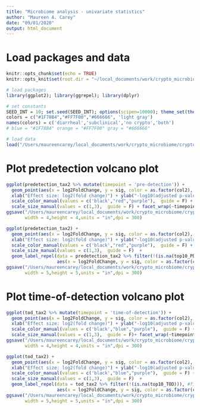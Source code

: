 ```yaml
---
title: "Microbiome analysis - univariate statistics"
author: "Maureen A. Carey"
date: "09/01/2020"
output: html_document
---
```


# Load packages and data

```r

knitr::opts_chunk$set(echo = TRUE)
knitr::opts_knit$set(root.dir = "~/local_documents/work/crypto_microbiome/cryptosporidium_microbiome/")

# load packages
library(ggplot2); library(ggrepel); library(dplyr)

# set constants
SEED_INT = 10; set.seed(SEED_INT); options(scipen=10000); theme_set(theme_bw())
colors = c("#1F78B4","#FF7F00","#666666", 'light gray')
names(colors) = c('diarrheal','subclinical','no crypto','both')
# blue = "#1F78B4" orange = "#FF7F00" gray = "#666666"

# load data
load("/Users/maureencarey/local_documents/work/crypto_microbiome/cryptosporidium_microbiome/results/P4output_plot_2020_09_02.RData")

```

# Plot predetection volcano plot

```r

ggplot(predetection_tax2 %>% mutate(timepoint = 'pre-detection')) + 
  geom_point(aes(x = log2FoldChange, y = sig, color = as.factor(col2), size = as.factor(size2) ), alpha = .2)+
  xlab("Effect size: log2(fold change)") + ylab("-log10(adjusted p-value)")+
  scale_color_manual(values = c('black',"red","purple"),  guide = F) +
  scale_size_manual(values = c(1,3),  guide = F) + facet_wrap(~timepoint)
ggsave("/Users/maureencarey/local_documents/work/crypto_microbiome/cryptosporidium_microbiome/figures/Fig4B_univar_PD.png",
       width = 4,height = 4,units = "in",dpi = 300)

ggplot(predetection_tax2) + 
  geom_point(aes(x = log2FoldChange, y = sig, color = as.factor(col2), size = as.factor(size2) ), alpha = .2)+
  xlab("Effect size: log2(fold change)") + ylab("-log10(adjusted p-value)")+
  scale_color_manual(values = c('black',"red","purple"),  guide = F) +
  scale_size_manual(values = c(1,3),  guide = F)  + 
  geom_label_repel(data = predetection_tax2 %>% filter(!(is.na(top10_PD))), #filter(lab == 1), 
                   aes(x = log2FoldChange, y = sig, color = as.factor(col2), label = var)) + xlim(-5,4)
ggsave("/Users/maureencarey/local_documents/work/crypto_microbiome/cryptosporidium_microbiome/figures/FOR_REF_Fig4B_univar_PD.png",
       width = 5,height = 5,units = "in",dpi = 300)

```

# Plot time-of-detection volcano plot

```r

ggplot(tod_tax2 %>% mutate(timepoint = 'time-of-detection')) + 
  geom_point(aes(x = log2FoldChange, y = sig, color = as.factor(col2), size = as.factor(size2) ), alpha = .2)+
  xlab("Effect size: log2(fold change)") + ylab("-log10(adjusted p-value)")+
  scale_color_manual(values = c('black',"blue","purple"),  guide = F) +
  scale_size_manual(values = c(1,3),  guide = F)+ facet_wrap(~timepoint)
ggsave("/Users/maureencarey/local_documents/work/crypto_microbiome/cryptosporidium_microbiome/figures/Fig4B_univar_TOD.png",
       width = 4,height = 4,units = "in",dpi = 300)

ggplot(tod_tax2) + 
  geom_point(aes(x = log2FoldChange, y = sig, color = as.factor(col2), size = as.factor(size2) ), alpha = .2)+
  xlab("Effect size: log2(fold change)") + ylab("-log10(adjusted p-value)")+
  scale_color_manual(values = c('black',"blue","purple"),  guide = F) +
  scale_size_manual(values = c(1,3),  guide = F)  + 
  geom_label_repel(data = tod_tax2 %>% filter(!(is.na(top10_TOD))), #filter(lab == 1), 
                   aes(x = log2FoldChange, y = sig, color = as.factor(col2), label = var)) + xlim(-5,4)
ggsave("/Users/maureencarey/local_documents/work/crypto_microbiome/cryptosporidium_microbiome/figures/FOR_REF_Fig4B_univar_TOD.png",
       width = 5,height = 5,units = "in",dpi = 300)

```